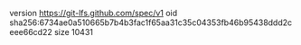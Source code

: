 version https://git-lfs.github.com/spec/v1
oid sha256:6734ae0a510665b7b4b3fac1f65aa31c35c04353fb46b95438ddd2ceee66cd22
size 10431
